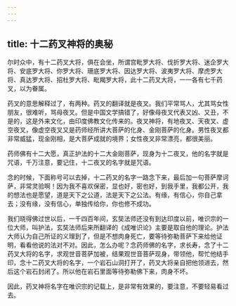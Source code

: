```yaml
---
---
---
```

title: 十二药叉神将的奥秘
---





尔时众中，有十二药叉大将，俱在会坐，所谓宫毗罗大将、伐折罗大将、迷企罗大将、安底罗大将、你罗大将、珊底罗大将、因达罗大将、波夷罗大将、摩虎罗大将、真达罗大将、招杜罗大将、毗羯罗大将，此十二药叉大将，一一各有七千药叉，以为眷属。


药叉的意思解释过了，有两种。药叉的翻译就是夜叉。我们平常骂人，尤其骂女性朋友，很难听，骂母夜叉。但是中国文学搞错了，好像母夜叉代表又凶、又丑，不是的，这是外来文化，由印度佛教文化传来的。夜叉神将，有地夜叉、天夜叉、虚空夜叉，像虚空夜叉又是药师经所讲大菩萨的化身、金刚菩萨的化身。男性夜叉都非常威猛，现金刚相，是大菩萨成就的境界；女性夜叉非常漂亮，都很美丽。

药师佛有十二大愿，真正护法的十二大金刚菩萨，现身为十二夜叉，他的名字就是咒语，千万注意，要记住，十二夜叉的名字就是咒语。

念的时候，下面称号可以去掉，十二药叉的名字一路念下来，最后加一句菩萨摩诃萨，非常灵验啊！因为我不喜欢保密，显也好，密也好，到我手里，我都公开，我的想法也是愿望，道是天下之公道，法是天下之公法。有缘，有信心，你自己拿去；没有缘，没有信心，单独传给你，你也修不成功。

我们晓得佛过世以后，一千四百年间，玄奘法师还没有到达印度以前，唯识宗的一位大师，叫护法，玄奘法师后来所翻译的《成唯识论》主要是取自他的理论。护法大师认为自己所证的义理到了，但是不想肉身死亡，要等待弥勒菩萨下来给他证明，看看他说的法对不对。因此，怎么办呢？念药师佛的名字，求长寿，念了十二药叉大将的名字，求观世音菩萨加被，结果观世音菩萨现身，带领他，帮忙他结手印，念十二药叉大将的名字，一个岩石山洞打开了，药叉大将亲自把他领进去，然后这个岩石封闭了。所以他在岩石里面等待弥勒佛下来，肉身不坏。

因此，药叉神将名字在唯识宗的记载上，是非常有效果的，要注意，不要轻易看过去。